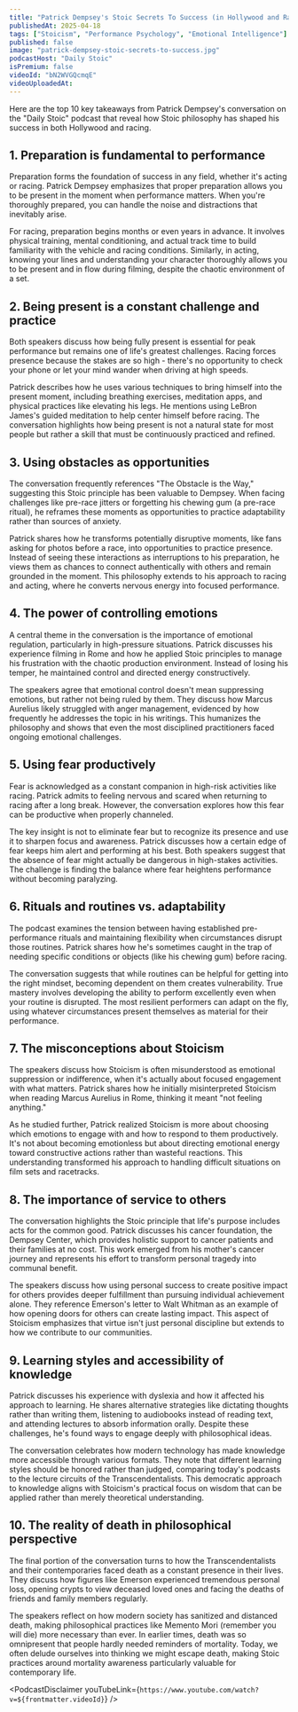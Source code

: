 ```yaml
---
title: "Patrick Dempsey's Stoic Secrets To Success (in Hollywood and Racing)"
publishedAt: 2025-04-18
tags: ["Stoicism", "Performance Psychology", "Emotional Intelligence"]
published: false
image: "patrick-dempsey-stoic-secrets-to-success.jpg"
podcastHost: "Daily Stoic"
isPremium: false
videoId: "bN2WVGQcmqE"
videoUploadedAt:
---
```



<PodcastSummaryPageLayout frontmatter={frontmatter}>

Here are the top 10 key takeaways from Patrick Dempsey's conversation on the "Daily Stoic" podcast that reveal how Stoic philosophy has shaped his success in both Hollywood and racing.

## 1. Preparation is fundamental to performance

Preparation forms the foundation of success in any field, whether it's acting or racing. Patrick Dempsey emphasizes that proper preparation allows you to be present in the moment when performance matters. When you're thoroughly prepared, you can handle the noise and distractions that inevitably arise.

For racing, preparation begins months or even years in advance. It involves physical training, mental conditioning, and actual track time to build familiarity with the vehicle and racing conditions. Similarly, in acting, knowing your lines and understanding your character thoroughly allows you to be present and in flow during filming, despite the chaotic environment of a set.

## 2. Being present is a constant challenge and practice

Both speakers discuss how being fully present is essential for peak performance but remains one of life's greatest challenges. Racing forces presence because the stakes are so high - there's no opportunity to check your phone or let your mind wander when driving at high speeds.

Patrick describes how he uses various techniques to bring himself into the present moment, including breathing exercises, meditation apps, and physical practices like elevating his legs. He mentions using LeBron James's guided meditation to help center himself before racing. The conversation highlights how being present is not a natural state for most people but rather a skill that must be continuously practiced and refined.

## 3. Using obstacles as opportunities

The conversation frequently references "The Obstacle is the Way," suggesting this Stoic principle has been valuable to Dempsey. When facing challenges like pre-race jitters or forgetting his chewing gum (a pre-race ritual), he reframes these moments as opportunities to practice adaptability rather than sources of anxiety.

Patrick shares how he transforms potentially disruptive moments, like fans asking for photos before a race, into opportunities to practice presence. Instead of seeing these interactions as interruptions to his preparation, he views them as chances to connect authentically with others and remain grounded in the moment. This philosophy extends to his approach to racing and acting, where he converts nervous energy into focused performance.

## 4. The power of controlling emotions

A central theme in the conversation is the importance of emotional regulation, particularly in high-pressure situations. Patrick discusses his experience filming in Rome and how he applied Stoic principles to manage his frustration with the chaotic production environment. Instead of losing his temper, he maintained control and directed energy constructively.

The speakers agree that emotional control doesn't mean suppressing emotions, but rather not being ruled by them. They discuss how Marcus Aurelius likely struggled with anger management, evidenced by how frequently he addresses the topic in his writings. This humanizes the philosophy and shows that even the most disciplined practitioners faced ongoing emotional challenges.

## 5. Using fear productively

Fear is acknowledged as a constant companion in high-risk activities like racing. Patrick admits to feeling nervous and scared when returning to racing after a long break. However, the conversation explores how this fear can be productive when properly channeled.

The key insight is not to eliminate fear but to recognize its presence and use it to sharpen focus and awareness. Patrick discusses how a certain edge of fear keeps him alert and performing at his best. Both speakers suggest that the absence of fear might actually be dangerous in high-stakes activities. The challenge is finding the balance where fear heightens performance without becoming paralyzing.

## 6. Rituals and routines vs. adaptability

The podcast examines the tension between having established pre-performance rituals and maintaining flexibility when circumstances disrupt those routines. Patrick shares how he's sometimes caught in the trap of needing specific conditions or objects (like his chewing gum) before racing.

The conversation suggests that while routines can be helpful for getting into the right mindset, becoming dependent on them creates vulnerability. True mastery involves developing the ability to perform excellently even when your routine is disrupted. The most resilient performers can adapt on the fly, using whatever circumstances present themselves as material for their performance.

## 7. The misconceptions about Stoicism

The speakers discuss how Stoicism is often misunderstood as emotional suppression or indifference, when it's actually about focused engagement with what matters. Patrick shares how he initially misinterpreted Stoicism when reading Marcus Aurelius in Rome, thinking it meant "not feeling anything."

As he studied further, Patrick realized Stoicism is more about choosing which emotions to engage with and how to respond to them productively. It's not about becoming emotionless but about directing emotional energy toward constructive actions rather than wasteful reactions. This understanding transformed his approach to handling difficult situations on film sets and racetracks.

## 8. The importance of service to others

The conversation highlights the Stoic principle that life's purpose includes acts for the common good. Patrick discusses his cancer foundation, the Dempsey Center, which provides holistic support to cancer patients and their families at no cost. This work emerged from his mother's cancer journey and represents his effort to transform personal tragedy into communal benefit.

The speakers discuss how using personal success to create positive impact for others provides deeper fulfillment than pursuing individual achievement alone. They reference Emerson's letter to Walt Whitman as an example of how opening doors for others can create lasting impact. This aspect of Stoicism emphasizes that virtue isn't just personal discipline but extends to how we contribute to our communities.

## 9. Learning styles and accessibility of knowledge

Patrick discusses his experience with dyslexia and how it affected his approach to learning. He shares alternative strategies like dictating thoughts rather than writing them, listening to audiobooks instead of reading text, and attending lectures to absorb information orally. Despite these challenges, he's found ways to engage deeply with philosophical ideas.

The conversation celebrates how modern technology has made knowledge more accessible through various formats. They note that different learning styles should be honored rather than judged, comparing today's podcasts to the lecture circuits of the Transcendentalists. This democratic approach to knowledge aligns with Stoicism's practical focus on wisdom that can be applied rather than merely theoretical understanding.

## 10. The reality of death in philosophical perspective

The final portion of the conversation turns to how the Transcendentalists and their contemporaries faced death as a constant presence in their lives. They discuss how figures like Emerson experienced tremendous personal loss, opening crypts to view deceased loved ones and facing the deaths of friends and family members regularly.

The speakers reflect on how modern society has sanitized and distanced death, making philosophical practices like Memento Mori (remember you will die) more necessary than ever. In earlier times, death was so omnipresent that people hardly needed reminders of mortality. Today, we often delude ourselves into thinking we might escape death, making Stoic practices around mortality awareness particularly valuable for contemporary life.

<PodcastDisclaimer
  youTubeLink={`https://www.youtube.com/watch?v=${frontmatter.videoId}`}
/>

</PodcastSummaryPageLayout>
